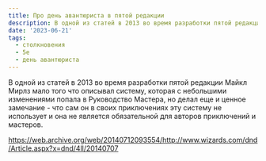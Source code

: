 ```yaml
---
title: Про день авантюриста в пятой редакции
description: В одной из статей в 2013 во время разработки пятой редакции Майкл Мирлз мало того что описывал систему, которая с небольшими изменениями попала в Руководство Мастера, но делал еще и ценное замечание
date: '2023-06-21'
tags:
  - столкновения
  - 5e
  - день авантюриста
---
```


В одной из статей в 2013 во время разработки пятой редакции Майкл Мирлз мало того что описывал систему, которая с небольшими изменениями попала в Руководство Мастера, но делал еще и ценное замечание - что сам он в своих приключениях эту систему не использует и она не является обязательной для авторов приключений и мастеров.

https://web.archive.org/web/20140712093554/http://www.wizards.com/dnd/Article.aspx?x=dnd/4ll/20140707
